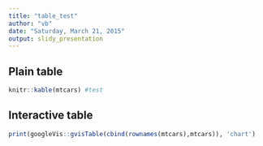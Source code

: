```yaml
---
title: "table_test"
author: "vb"
date: "Saturday, March 21, 2015"
output: slidy_presentation
---
```




## Plain table

```r
knitr::kable(mtcars) #test
```


## Interactive table

```r
print(googleVis::gvisTable(cbind(rownames(mtcars),mtcars)), 'chart')
```
